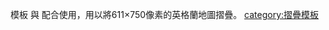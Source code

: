 <includeonly><!-- 在這裡加入模板的保護標識 --></includeonly><noinclude>{{Documentation subpage}}</noinclude>
<!-- 在本行下編輯模板說明 -->
模板{{tlx|England map H}} 與{{tlx|England map F}} 配合使用，用以將611×750像素的英格蘭地圖摺疊。
<!--

== 模板介紹 ==

== 參數及使用方法 ==

== 範例 ==

== 注意事项 ==

== 參見 ==

== 给模板编辑者的说明 ==
=== 模板结构 ===
=== 实现方法 ===
=== 编辑注意 ===
-->
<includeonly>
<!-- 本行下加入模板的分類 -->
[[category:摺疊模板]]
</includeonly>